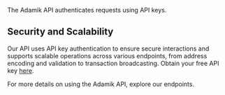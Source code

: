 The Adamik API authenticates requests using API keys.

## Security and Scalability

Our API uses API key authentication to ensure secure interactions and supports scalable operations across various endpoints, from address encoding and validation to transaction broadcasting. Obtain your free API key [here](https://specific-marketing-744850.framer.app/get-api-key).

For more details on using the Adamik API, explore our endpoints.